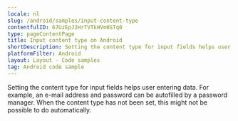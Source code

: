```yaml
---
locale: nl
slug: /android/samples/input-content-type
contentfulID: 67UzEpJ2HrTVTkHVm0STq0
type: pageContentPage
title: Input content type on Android
shortDescription: Setting the content type for input fields helps user entering data.
platformFilter: Android
layout: Layout - Code samples
tag: Android code sample
---
```


Setting the content type for input fields helps user entering data. For example, an e-mail address and password can be autofilled by a password manager. When the content type has not been set, this might not be possible to do automatically.

<CodeSample id="input-content-type" locale="nl" platform="android"/>